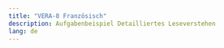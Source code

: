 ```yaml
---
title: "VERA-8 Französisch"
description: Aufgabenbeispiel Detailliertes Leseverstehen
lang: de
---
```


